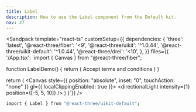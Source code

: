```yaml
---
title: Label
description: How to use the Label component from the Default kit.
nav: 27
---
```


<Sandpack
  template="react-ts"
  customSetup={{
    dependencies: {
      'three': 'latest',
      '@react-three/fiber': '<9',
      '@react-three/uikit': '^1.0.44',
      '@react-three/uikit-default': '^1.0.44',
      '@react-three/drei': '<10',
    },
  }}
  files={{
    '/App.tsx': `import { Canvas } from "@react-three/fiber";

function LabelDemo() {
  return (
    <Container flexDirection="row" gap={8} alignItems="center">
      <Checkbox />
      <Label>
        <Text>Accept terms and conditions</Text>
      </Label>
    </Container>
  )
}

  return (
    <Canvas style={{ position: "absolute", inset: "0", touchAction: "none" }} gl={{ localClippingEnabled: true }}>
      <ambientLight intensity={0.5} />
      <directionalLight intensity={1} position={[-5, 5, 10]} />
      <Fullscreen
        overflow="scroll"
        flexDirection="column"
        alignItems="center"
        padding={32}
        backgroundColor={colors.background}
      >
        <LabelDemo />
      </Fullscreen>
    </Canvas>
  )
}`}}
/>

```bash
import { Label } from "@react-three/uikit-default";
```